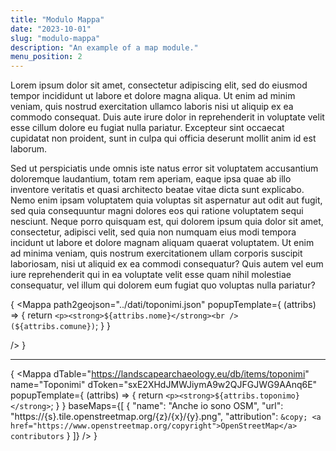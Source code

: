 ```yaml
---
title: "Modulo Mappa"
date: "2023-10-01"
slug: "modulo-mappa"
description: "An example of a map module."
menu_position: 2
---
```


Lorem ipsum dolor sit amet, consectetur adipiscing elit, sed do eiusmod tempor incididunt ut labore et dolore magna aliqua. Ut enim ad minim veniam, quis nostrud exercitation ullamco laboris nisi ut aliquip ex ea commodo consequat. Duis aute irure dolor in reprehenderit in voluptate velit esse cillum dolore eu fugiat nulla pariatur. Excepteur sint occaecat cupidatat non proident, sunt in culpa qui officia deserunt mollit anim id est laborum.

Sed ut perspiciatis unde omnis iste natus error sit voluptatem accusantium doloremque
laudantium, totam rem aperiam, eaque ipsa quae ab illo inventore veritatis et quasi
architecto beatae vitae dicta sunt explicabo. Nemo enim ipsam voluptatem quia voluptas
sit aspernatur aut odit aut fugit, sed quia consequuntur magni dolores eos qui ratione
voluptatem sequi nesciunt. Neque porro quisquam est, qui dolorem ipsum quia dolor
sit amet, consectetur, adipisci velit, sed quia non numquam eius modi tempora incidunt
ut labore et dolore magnam aliquam quaerat voluptatem. Ut enim ad minima veniam,
quis nostrum exercitationem ullam corporis suscipit laboriosam, nisi ut aliquid ex
ea commodi consequatur? Quis autem vel eum iure reprehenderit qui in ea voluptate
velit esse quam nihil molestiae consequatur, vel illum qui dolorem eum fugiat quo
voluptas nulla pariatur?


{
  <Mappa
    path2geojson="../dati/toponimi.json"
    popupTemplate={
      (attribs) => { return `<p><strong>${attribs.nome}</strong><br />(${attribs.comune})`; }
    }

  />
}

---


{
<Mappa
  dTable="https://landscapearchaeology.eu/db/items/toponimi"
  name="Toponimi"
  dToken="sxE2XHdJMWJiymA9w2QJFGJWG9AAnq6E"
  popupTemplate={
    (attribs) => { return `<p><strong>${attribs.toponimo}</strong>`; }
  }
  baseMaps={[
    {
      "name": "Anche io sono OSM",
      "url": "https://{s}.tile.openstreetmap.org/{z}/{x}/{y}.png",
      "attribution": `&copy; <a href="https://www.openstreetmap.org/copyright">OpenStreetMap</a> contributors`
    }
  ]}
/>
}
